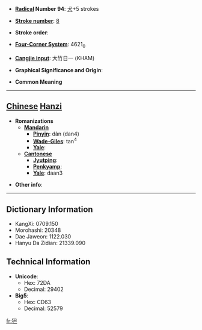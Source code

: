 * '''[[Wiktionary:Chinese radical index| Radical]] Number 94''': [[Wiktionary:Chinese radical index 犬|犬]]+5 strokes

* '''[[Wiktionary:Chinese total strokes index|Stroke number]]''': [[Wiktionary:Chinese total strokes index 8|8]]

* '''Stroke order''': 

* '''[[Wiktionary:Chinese four corner index|Four-Corner System]]''': 4621<sub>0</sub>

* '''[[Wiktionary:Chinese Cangjie index|Cangjie input]]''': 大竹日一 (KHAM)

* '''Graphical Significance and Origin''': 

* '''Common Meaning'''

----

== [[Chinese]] [[Hanzi]] ==

* '''Romanizations'''
** '''[[Mandarin]]'''
*** '''[[Pinyin]]''': dàn (dan4)
*** '''[[Wade-Giles]]''': tan<sup>4</sup>
*** '''[[Yale]]''': 
** '''[[Cantonese]]'''
*** '''[[Jyutping]]''':
*** '''[[Penkyamp]]''': 
*** '''[[Yale]]''': daan3

* '''Other info''': 

----

== Dictionary Information ==

* KangXi: 0709.150
* Morohashi: 20348
* Dae Jaweon: 1122.030
* Hanyu Da Zidian: 21339.090

== Technical Information ==

* '''Unicode''':
** Hex: 72DA
** Decimal: 29402
* '''Big5''':
** Hex: CD63
** Decimal: 52579

[[fr:狚]]